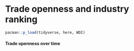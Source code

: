 # Trade openness and industry ranking

```r
pacman::p_load(tidyverse, here, WDI)
```

#### Trade openness over time

```r

```
